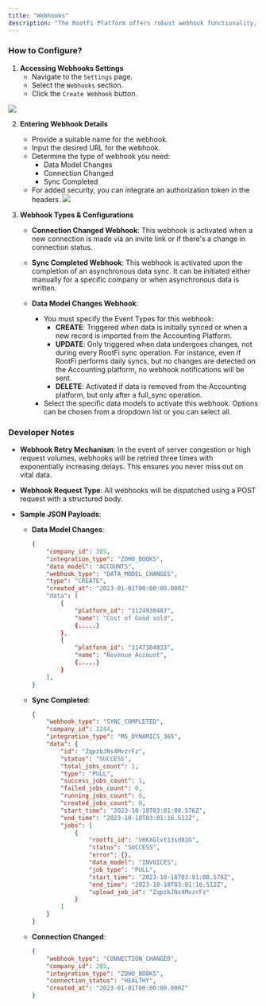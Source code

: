 ```yaml
---
title: "Webhooks"
description: "The RootFi Platform offers robust webhook functionality, ensuring that your systems remain up-to-date with real-time data synchronization. With webhooks, as soon as data is synchronized from the accounting platform, the corresponding webhook is instantly activated. This guide will walk you through the steps to set up a webhook on the RootFi platform."
---
```

  
### How to Configure?

1. **Accessing Webhooks Settings**
   - Navigate to the `Settings` page.
   - Select the `Webhooks` section.
   - Click the `Create Webhook` button.

![](/images/443662f-image_4.png)

2. **Entering Webhook Details**
   - Provide a suitable name for the webhook.
   - Input the desired URL for the webhook.
   - Determine the type of webhook you need:
     - Data Model Changes
     - Connection Changed
     - Sync Completed
   - For added security, you can integrate an authorization token in the headers.
![](/images/4aa98b8-Screenshot_2023-06-21_at_5.54.18_PM.png)

3. **Webhook Types & Configurations**

   - **Connection Changed Webhook**:
     This webhook is activated when a new connection is made via an invite link or if there's a change in connection status.

   - **Sync Completed Webhook**:
     This webhook is activated upon the completion of an asynchronous data sync. It can be initiated either manually for a specific company or when asynchronous data is written.

   - **Data Model Changes Webhook**:
     - You must specify the Event Types for this webhook:
       - **CREATE**: Triggered when data is initially synced or when a new record is imported from the Accounting Platform.
       - **UPDATE**: Only triggered when data undergoes changes, not during every RootFi sync operation. For instance, even if RootFi performs daily syncs, but no changes are detected on the Accounting platform, no webhook notifications will be sent.
       - **DELETE**: Activated if data is removed from the Accounting platform, but only after a full_sync operation.
     - Select the specific data models to activate this webhook. Options can be chosen from a dropdown list or you can select all.

### Developer Notes

- **Webhook Retry Mechanism**:
  In the event of server congestion or high request volumes, webhooks will be retried three times with exponentially increasing delays. This ensures you never miss out on vital data.

- **Webhook Request Type**:
  All webhooks will be dispatched using a POST request with a structured body.

- **Sample JSON Payloads**:

  - **Data Model Changes**:
    ```json
    {
        "company_id": 285,
        "integration_type": "ZOHO_BOOKS",
        "data_model": "ACCOUNTS",
        "webhook_type": "DATA_MODEL_CHANGES",
        "type": "CREATE",
        "created_at": "2023-01-01T00:00:00.000Z"
        "data": [
            {
                "platform_id": "3124930487",
                "name": "Cost of Good sold",
                {.....}
            },
            {
                "platform_id": "3147384833",
                "name": "Revenue Account",
                {.....}
            }
        ],
    }
    ```


  - **Sync Completed**:
    ```json
    {
        "webhook_type": "SYNC_COMPLETED",
        "company_id": 1244,
        "integration_type": "MS_DYNAMICS_365",
        "data": {
            "id": "ZqpzbJNs4MvzrFz",
            "status": "SUCCESS",
            "total_jobs_count": 1,
            "type": "PULL",
            "success_jobs_count": 1,
            "failed_jobs_count": 0,
            "running_jobs_count": 0,
            "created_jobs_count": 0,
            "start_time": "2023-10-18T03:01:08.576Z",
            "end_time": "2023-10-18T03:01:16.512Z",
            "jobs": [
                {
                    "rootfi_id": "V6KXGlvt13sd81G",
                    "status": "SUCCESS",
                    "error": {},
                    "data_model": "INVOICES",
                    "job_type": "PULL",
                    "start_time": "2023-10-18T03:01:08.576Z",
                    "end_time": "2023-10-18T03:01:16.512Z",
                    "upload_job_id": "ZqpzbJNs4MvzrFz"
                }
            ]
        }
    }
    ```

  - **Connection Changed**:
    ```json
    {
        "webhook_type": "CONNECTION_CHANGED",
        "company_id": 285,
        "integration_type": "ZOHO_BOOKS",
        "connection_status": "HEALTHY",
        "created_at": "2023-01-01T00:00:00.000Z"
    }
    ```

